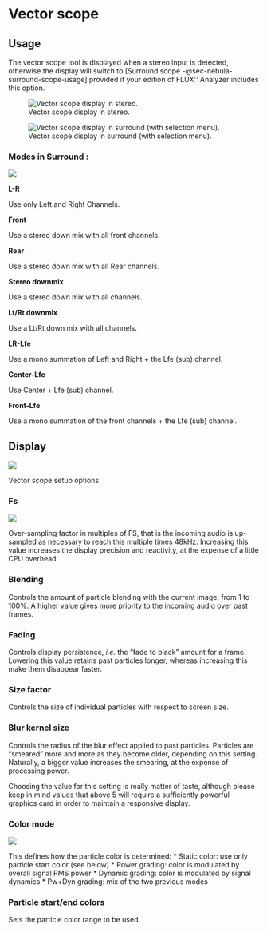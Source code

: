 # Vector scope

## Usage
The vector scope tool is displayed when a stereo input is detected, otherwise the display will switch to [Surround scope -@sec-nebula-surround-scope-usage] provided if your edition of FLUX:: Analyzer includes this option.

![Vector scope display in stereo.](https://flux-shared.s3.amazonaws.com/doc_images/Analyzer/VectorScope/Main.png)

![Vector scope display in surround (with selection menu).](https://flux-shared.s3.amazonaws.com/doc_images/Analyzer/VectorScope/Stereo.png)

### Modes in Surround :

![](https://flux-shared.s3.amazonaws.com/doc_images/Analyzer/VectorScope/SurroundModes.png)

**L-R**

Use only Left and Right Channels.

**Front**

Use a stereo down mix with all front channels.

**Rear**

Use a stereo down mix with all Rear channels.

**Stereo downmix**

Use a stereo down mix with all channels.

**Lt/Rt downmix**

Use a Lt/Rt down mix with all channels.

**LR-Lfe**

Use a mono summation of Left and Right + the Lfe (sub) channel.

**Center-Lfe**

Use Center + Lfe (sub) channel.

**Front-Lfe**

Use a mono summation of the front channels + the Lfe (sub) channel.


## Display
![](https://flux-shared.s3.amazonaws.com/doc_images/Analyzer/VectorScope/Setup.png)

:::{.callout-note}
Vector scope setup options
:::

### Fs
![](https://flux-shared.s3.amazonaws.com/doc_images/Analyzer/VectorScope/FS.png)

Over-sampling factor in multiples of FS, that is the incoming audio is up-sampled as necessary to reach this multiple times 48kHz.
Increasing this value increases the display precision and reactivity, at the expense of a little CPU overhead.

### Blending
Controls the amount of particle blending with the current image, from 1 to 100%. 
A higher value gives more priority to the incoming audio over past frames.

### Fading
Controls display persistence, <i>i.e.</i> the "fade to black" amount for a frame. 
Lowering this value retains past particles longer, whereas increasing this make them disappear faster.

### Size factor
Controls the size of individual particles with respect to screen size.

### Blur kernel size
Controls the radius of the blur effect applied to past particles.
Particles are "smeared" more and more as they become older, depending on this setting. 
Naturally, a bigger value increases the smearing, at the expense of processing power.

:::{.callout-note}
Choosing the value for this setting is really matter of taste, although please keep in mind values that above 5 will require a sufficiently powerful graphics card in order to  maintain a responsive display.
:::

### Color mode
![](https://flux-shared.s3.amazonaws.com/doc_images/Analyzer/VectorScope/ColorMode.png)

This defines how the particle color is determined:
* Static color: use only particle start color (see below)
* Power grading: color is modulated by overall signal RMS power
* Dynamic grading: color is modulated by signal dynamics
* Pw+Dyn grading: mix of the two previous modes

### Particle start/end colors
Sets the particle color range to be used.
